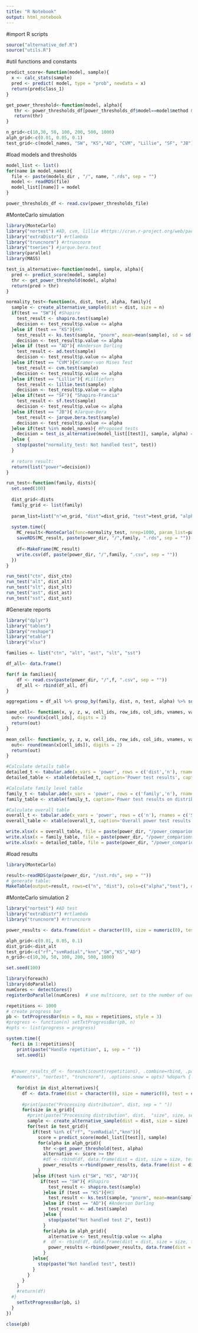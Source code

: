 ```yaml
---
title: "R Notebook"
output: html_notebook
---
```


#import R scripts
```r
source("alternative_def.R")
source("utils.R")
```


#util functions and constants
```r
predict_score<-function(model, sample){
  x <- calc_stats(sample)
  pred <- predict( model, type = "prob", newdata = x)
  return(pred$class_1)
}

get_power_threshold<-function(model, alpha){
   thr <- power_thresholds_df[power_thresholds_df$model==model$method & power_thresholds_df$test_set=="dev" , c(paste("th_", alpha, sep = ""))]
   return(thr)
}

n_grid<-c(10,30, 50, 100, 200, 500, 1000)
alph_grid<-c(0.01, 0.05, 0.1)
test_grid<-c(model_names, "SW", "KS","AD", "CVM", "Lillie", "SF", "JB")
```


#load models and thresholds
```r
model_list <- list()
for(name in model_names){
  file <- paste(models_dir , "/", name, ".rds", sep = "")
  model <- readRDS(file)
  model_list[[name]] = model
}

power_thresholds_df <- read.csv(power_thresholds_file)
```


#MonteCarlo simulation
```r
library(MonteCarlo)
library("nortest") #AD, cvm, lillie #https://cran.r-project.org/web/packages/nortest/nortest.pdf
library("extraDistr") #rtlambda 
library("truncnorm") #rtruncnorm
library("tseries") #jarque.bera.test 
library(parallel)
library(MASS)

test_is_alternative<-function(model, sample, alpha){
  pred <- predict_score(model, sample)
  thr <- get_power_threshold(model, alpha)
  return(pred > thr)
}

normality_test<-function(n, dist, test, alpha, family){
  sample <- create_alternative_sample(dist = dist, size = n)
  if(test == "SW"){ #Shapiro
    test_result <- shapiro.test(sample)
    decision <- test_result$p.value <= alpha
  }else if (test == "KS"){#KS
    test_result <- ks.test(sample, "pnorm", mean=mean(sample), sd = sd(sample))
    decision <- test_result$p.value <= alpha
  }else if (test == "AD"){ #Anderson Darling
    test_result <- ad.test(sample)  
    decision <- test_result$p.value <= alpha
  }else if(test == "CVM"){#Cramer-von Mises Test
    test_result <- cvm.test(sample)  
    decision <- test_result$p.value <= alpha
  }else if(test == "Lillie"){ #Lilliefors
    test_result <- lillie.test(sample)  
    decision <- test_result$p.value <= alpha
  }else if(test == "SF"){ "Shapiro-Francia"
    test_result <- sf.test(sample)  
    decision <- test_result$p.value <= alpha
  }else if(test == "JB"){ #Jarque-Bera
    test_result <- jarque.bera.test(sample)  
    decision <- test_result$p.value <= alpha
  }else if(test %in% model_names){ #Proposed tests
    decision = test_is_alternative(model_list[[test]], sample, alpha) == 1
  }else {
    stop(paste("normality_test: Not handled test", test))
  }
  
  # return result:
  return(list("power"=decision))
}

run_test<-function(family, dists){
  set.seed(100)
 
  dist_grid<-dists
  family_grid <- list(family)
  
  param_list=list("n"=n_grid, "dist"=dist_grid, "test"=test_grid, "alpha"=alph_grid, "family"=family_grid)
  
  system.time({
    MC_result<-MonteCarlo(func=normality_test, nrep=1000, param_list=param_list, ncpus =1)#, max_grid = 5000)#, export_also = list("functions"=c("normality_test", "ks.test")))#, export_also = list("data"="power_thresholds_df") 
    saveRDS(MC_result, paste(power_dir, "/",family, ".rds", sep = ""))
    
    df<-MakeFrame(MC_result)
    write.csv(df, paste(power_dir, "/",family, ".csv", sep = ""))
  })
}

run_test("ctn", dist_ctn)
run_test("alt", dist_alt)
run_test("slt", dist_slt)
run_test("ast", dist_ast)
run_test("sst", dist_sst)

```



#Generate reports
```r
library("dplyr")
library("tables")
library("reshape")
library("etable") 
library("xlsx")

families <- list("ctn", "alt", "ast", "slt", "sst")

df_all<- data.frame()

for(f in families){
    df <- read.csv(paste(power_dir, "/",f, ".csv", sep = ""))
    df_all <- rbind(df_all, df)    
}

aggregations = df_all %>% group_by(family, dist, n, test, alpha) %>% summarise(power = mean(power))

same_cell<- function(x, y, z, w, cell_ids, row_ids, col_ids, vnames, vars, n_min){
  out<- round(x[cell_ids], digits = 2)
  return(out)
}

mean_cell<- function(x, y, z, w, cell_ids, row_ids, col_ids, vnames, vars, n_min){
  out<- round(mean(x[cell_ids]), digits = 2)
  return(out)
}

#Calculate details table
detailed_t <- tabular.ade(x_vars = 'power', rows = c('dist','n'), rnames = c('Distribution', 'Size'), cols = c('test','alpha'), cnames = c('Test', 'Alpha'), data=aggregations, FUN = same_cell)
detailed_table <- xtable(detailed_t, caption='Power test results', caption.placement="top") 

#Calculate family level table
family_t <- tabular.ade(x_vars = 'power', rows = c('family','n'), rnames = c('Family', 'Size'), cols = c('test','alpha'), cnames = c('Test', 'Alpha'), data=aggregations, FUN = mean_cell)
family_table <- xtable(family_t, caption='Power test results on distribution families', caption.placement="top") 

#Calculate overall table
overall_t <- tabular.ade(x_vars = 'power', rows = c('n'), rnames = c('Size'), cols = c('test','alpha'), cnames = c('Test', 'Alpha'), data=aggregations, FUN = mean_cell)
overall_table <- xtable(overall_t, caption='Overall power test results', caption.placement="top")

write.xlsx(x = overall_table, file = paste(power_dir, "/power_comparions.xlsx", sep = ""), sheetName = "overall", append = FALSE)
write.xlsx(x = family_table, file = paste(power_dir, "/power_comparions.xlsx", sep = ""), sheetName = "Per family", append = TRUE)
write.xlsx(x = detailed_table, file = paste(power_dir, "/power_comparions.xlsx", sep = ""), sheetName = "Per distribution", append = TRUE)

```


#load results
```r
library(MonteCarlo)

result<-readRDS(paste(power_dir, "/sst.rds", sep = ""))
# generate table:
MakeTable(output=result, rows=c("n", "dist"), cols=c("alpha","test"), digits=2, include_meta=FALSE)
```


#MonteCarlo simulation 2
```r
library("nortest") #AD test
library("extraDistr") #rtlambda 
library("truncnorm") #rtruncnorm

power_results <- data.frame(dist = character(0), size = numeric(0), test = character(0), alpha= numeric(0), score = numeric(0), alternative = integer(0), stringsAsFactors = FALSE )

alph_grid<-c(0.01, 0.05, 0.1)
dist_grid<-dist_alt
test_grid<-c("rf","svmRadial","knn","SW","KS","AD")
n_grid<-c(10,30, 50, 100, 200, 500, 1000)

set.seed(100)

library(foreach)
library(doParallel)
numCores <- detectCores()
registerDoParallel(numCores)  # use multicore, set to the number of our cores

repetitions <- 1000
# create progress bar
pb <- txtProgressBar(min = 0, max = repetitions, style = 3)
#progress <- function(n) setTxtProgressBar(pb, n)
#opts <- list(progress = progress)

system.time({
  for(i in 1:repetitions){
    print(paste("Handle repetition", i, sep = " "))
    set.seed(i)
  
  
  #power_results_df <- foreach(icount(repetitions), .combine=rbind, .packages=c("extraDistr", #
  #"moments", "nortest", "truncnorm"), .options.snow = opts) %dopar% {
    
    for(dist in dist_alternatives){
      df <- data.frame(dist = character(0), size = numeric(0), test = character(0), alpha= numeric(0), score = numeric(0), alternative = integer(0), stringsAsFactors = FALSE )
      
      #print(paste("Processing distribution", dist, sep = " "))
      for(size in n_grid){
        #print(paste("Processing distribution", dist,  "size", size, sep = " "))
        sample <- create_alternative_sample(dist = dist, size = size)
        for(test in test_grid){
          if(test %in% c("rf", "svmRadial","knn")){
            score = predict_score(model_list[[test]], sample)
            for(alpha in alph_grid){
              thr <-get_power_threshold(test, alpha)
              alternative <- score >= thr
              #df <- rbind(df, data.frame(dist = dist, size = size, test = test, alpha = alpha, score = score, alternative = alternative))
              power_results <-rbind(power_results, data.frame(dist = dist, size = size, test = test, alpha = alpha, score = score, alternative = alternative))
            }
          }else if(test %in% c("SW", "KS", "AD")){
             if(test == "SW"){ #Shapiro
                test_result <- shapiro.test(sample)
              }else if (test == "KS"){#KS
                test_result <- ks.test(sample, "pnorm", mean=mean(sample), sd=sd(sample))
              }else if (test == "AD"){ #Anderson Darling
                test_result <- ad.test(sample)  
              }else {
                stop(paste("Not handled test 2", test))
              }
              for(alpha in alph_grid){
                alternative <- test_result$p.value <= alpha
              #  df <- rbind(df, data.frame(dist = dist, size = size, test = test, alpha = alpha, score=test_result$p.value, alternative = alternative  ))
                power_results <-rbind(power_results, data.frame(dist = dist, size = size, test = test, alpha = alpha, score=test_result$p.value, alternative = alternative  ))
              }
          }else{
            stop(paste("Not handled test", test))
          }
        }
      }
    }
    #return(df)
  #}
    setTxtProgressBar(pb, i)
  }
})

close(pb)

```